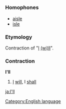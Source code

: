 =={{en}}==

[[Category:English language]]
===Homophones===
*[[aisle]]
*[[isle]]
===Etymology===
Contraction of "[[I]] [[will|(wi)ll]]".
===Contraction===
'''I'll'''

#[[I]] [[will]], I [[shall]]

[[ja:I'll]]